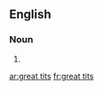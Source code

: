 {{also|great-tits}}
==English==

===Noun===
{{head|en|noun plural form}}

# {{plural of|great tit|lang=en}}

[[ar:great tits]]
[[fr:great tits]]